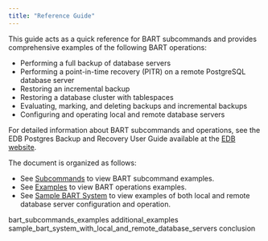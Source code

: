 ```yaml
---
title: "Reference Guide"
---
```


This guide acts as a quick reference for BART subcommands and provides comprehensive examples of the following BART operations:

-   Performing a full backup of database servers
-   Performing a point-in-time recovery (PITR) on a remote PostgreSQL database server
-   Restoring an incremental backup
-   Restoring a database cluster with tablespaces
-   Evaluating, marking, and deleting backups and incremental backups
-   Configuring and operating local and remote database servers

For detailed information about BART subcommands and operations, see the EDB Postgres Backup and Recovery User Guide available at the [EDB website](https://www.enterprisedb.com/edb-docs/).

The document is organized as follows:

-   See [Subcommands](01_bart_subcommands_examples/#using_bart_subcommands) to view BART subcommand examples.
-   See [Examples](02_additional_examples/#examples) to view BART operations examples.
-   See [Sample BART System](03_sample_bart_system_with_local_and_remote_database_servers/#a_sample_bart_system_with_local_and_remote_database_servers) to view examples of both local and remote database server configuration and operation.

<div class="toctree" maxdepth="5">

bart_subcommands_examples additional_examples sample_bart_system_with_local_and_remote_database_servers conclusion

</div>
